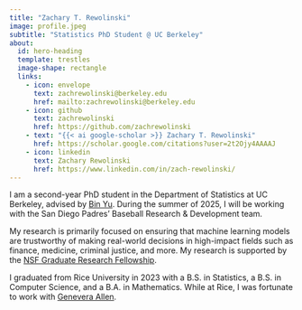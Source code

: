 ```yaml
---
title: "Zachary T. Rewolinski"
image: profile.jpeg
subtitle: "Statistics PhD Student @ UC Berkeley"
about:
  id: hero-heading
  template: trestles
  image-shape: rectangle
  links:
    - icon: envelope
      text: zachrewolinski@berkeley.edu
      href: mailto:zachrewolinski@berkeley.edu
    - icon: github
      text: zachrewolinski
      href: https://github.com/zachrewolinski
    - text: "{{< ai google-scholar >}} Zachary T. Rewolinski"
      href: https://scholar.google.com/citations?user=2t2Ojy4AAAAJ
    - icon: linkedin
      text: Zachary Rewolinski
      href: https://www.linkedin.com/in/zach-rewolinski/
---
```


::: {#hero-heading}

I am a second-year PhD student in the Department of Statistics at UC Berkeley, advised by [Bin Yu](https://binyu.stat.berkeley.edu/). During the summer of 2025, I will be working with the San Diego Padres' Baseball Research \& Development team.

My research is primarily focused on ensuring that machine learning models are trustworthy of making real-world decisions in high-impact fields such as finance, medicine, criminal justice, and more. My research is supported by the [NSF Graduate Research Fellowship](https://www.nsfgrfp.org/).

I graduated from Rice University in 2023 with a B.S. in Statistics, a B.S. in Computer Science, and a B.A. in Mathematics. While at Rice, I was fortunate to work with [Genevera Allen](https://genevera-allen.com/). 
:::
